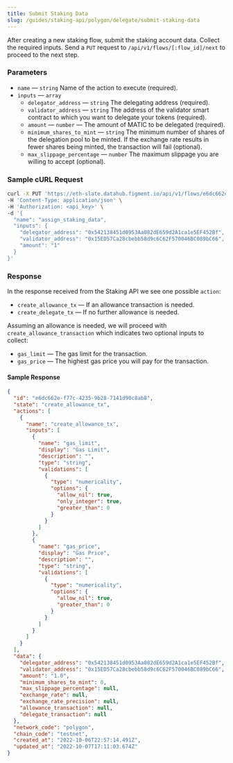 ```yaml
---
title: Submit Staking Data
slug: /guides/staking-api/polygon/delegate/submit-staking-data
---
```


After creating a new staking flow, submit the staking account data. Collect the required inputs. Send a `PUT` request to `/api/v1/flows/[:flow_id]/next` to proceed to the next step.

### Parameters

- `name` &mdash; `string` Name of the action to execute (required).
- `inputs` &mdash; `array`
  - `delegator_address` &mdash; `string` The delegating address (required).
  - `validator_address` &mdash; `string` The address of the validator smart contract to which you want to delegate your tokens (required).
  - `amount` &mdash; `number` &mdash; The amount of MATIC to be delegated (required).
  - `minimum_shares_to_mint` &mdash; `string` The minimum number of shares of the delegation pool to be minted. If the exchange rate results in fewer shares being minted, the transaction will fail (optional).
  - `max_slippage_percentage` &mdash; `number` The maximum slippage you are willing to accept (optional).

### Sample cURL Request

```bash {5-10}
curl -X PUT 'https://eth-slate.datahub.figment.io/api/v1/flows/e6dc662e-f77c-4235-9b28-7141d90c8ab8/next' \
-H 'Content-Type: application/json' \
-H 'Authorization: <api_key>' \
-d '{
  "name": "assign_staking_data",
  "inputs": {
    "delegator_address": "0x542138451d0953Aa082dE659d2A1ca1e5EF452Bf",
    "validator_address": "0x15ED57Ca28cbebb58d9c6C62F570046BC089bC66",
    "amount": "1"
  }
}'
```

### Response

In the response received from the Staking API we see one possible `action`:

- `create_allowance_tx` &mdash; If an allowance transaction is needed.
- `create_delegate_tx` &mdash; If no further allowance is needed.

Assuming an allowance is needed, we will proceed with `create_allowance_transaction` which indicates two optional inputs to collect:

- `gas_limit` &mdash; The gas limit for the transaction.
- `gas_price` &mdash; The highest gas price you will pay for the transaction.

#### Sample Response

```json {6,9,25}
{
  "id": "e6dc662e-f77c-4235-9b28-7141d90c8ab8",
  "state": "create_allowance_tx",
  "actions": [
    {
      "name": "create_allowance_tx",
      "inputs": [
        {
          "name": "gas_limit",
          "display": "Gas Limit",
          "description": "",
          "type": "string",
          "validations": [
            {
              "type": "numericality",
              "options": {
                "allow_nil": true,
                "only_integer": true,
                "greater_than": 0
              }
            }
          ]
        },
        {
          "name": "gas_price",
          "display": "Gas Price",
          "description": "",
          "type": "string",
          "validations": [
            {
              "type": "numericality",
              "options": {
                "allow_nil": true,
                "greater_than": 0
              }
            }
          ]
        }
      ]
    }
  ],
  "data": {
    "delegator_address": "0x542138451d0953Aa082dE659d2A1ca1e5EF452Bf",
    "validator_address": "0x15ED57Ca28cbebb58d9c6C62F570046BC089bC66",
    "amount": "1.0",
    "minimum_shares_to_mint": 0,
    "max_slippage_percentage": null,
    "exchange_rate": null,
    "exchange_rate_precision": null,
    "allowance_transaction": null,
    "delegate_transaction": null
  },
  "network_code": "polygon",
  "chain_code": "testnet",
  "created_at": "2022-10-06T22:57:14.491Z",
  "updated_at": "2022-10-07T17:11:03.674Z"
}
```
